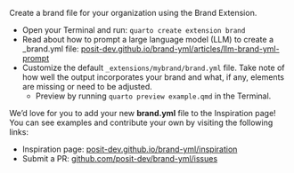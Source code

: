 Create a brand file for your organization using the Brand Extension.

  * Open your Terminal and run: `quarto create extension brand`
  * Read about how to prompt a large language model (LLM) to create a _brand.yml file: [posit-dev.github.io/brand-yml/articles/llm-brand-yml-prompt](https://posit-dev.github.io/brand-yml/articles/llm-brand-yml-prompt)
  * Customize the default `_extensions/mybrand/brand.yml` file. Take note of how well the output incorporates your brand and what, if any, elements are missing or need to be adjusted.
    * Preview by running `quarto preview example.qmd` in the Terminal.

We'd love for you to add your new **brand.yml** file to the Inspiration page! You can see examples and contribute your own by visiting the following links:

* Inspiration page: [posit-dev.github.io/brand-yml/inspiration](https://posit-dev.github.io/brand-yml/inspiration/)
* Submit a PR: [github.com/posit-dev/brand-yml/issues](https://github.com/posit-dev/brand-yml/issues)